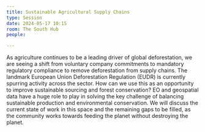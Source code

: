 ```yaml
---
title: Sustainable Agricultural Supply Chains
type: Session
date: 2024-05-17 10:15
room: The South Hub
people:

---
```

As agriculture continues to be a leading driver of global deforestation, we are seeing a shift from voluntary company commitments to mandatory regulatory compliance to remove deforestation from supply chains. The landmark European Union Deforestation Regulation (EUDR) is currently spurring activity across the sector. How can we use this as an opportunity to improve sustainable sourcing and forest conservation? EO and geospatial data have a huge role to play in solving the key challenge of balancing sustainable production and environmental conservation. We will discuss the current state of work in this space and the remaining gaps to be filled, as the community works towards feeding the planet without destroying the planet.